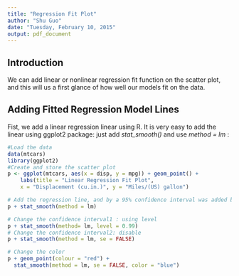 ```yaml
---
title: "Regression Fit Plot"
author: "Shu Guo"
date: "Tuesday, February 10, 2015"
output: pdf_document
---
```


## Introduction
We can add linear or nonlinear regression fit function on the scatter plot, and this will us a first glance of how well our models fit on the data.

## Adding Fitted Regression Model Lines
Fist, we add a linear regression linear using R. It is very easy to add the linear using ggplot2 package: just add _stat\_smooth()_ and use _method = lm_ :
```r
#Load the data
data(mtcars)
library(ggplot2)
#Create and store the scatter plot
p <- ggplot(mtcars, aes(x = disp, y = mpg)) + geom_point() + 
    labs(title = "Linear Regression Fit Plot",
    x = "Displacement (cu.in.)", y = "Miles/(US) gallon")

# Add the regression line, and by a 95% confidence interval was added by default.
p + stat_smooth(method = lm)

# Change the confidence interval1 : using level
p + stat_smooth(method= lm, level = 0.99)
# Change the confidence interval2: disable
p + stat_smooth(method = lm, se = FALSE)

# Change the color
p + geom_point(colour = "red") + 
  stat_smooth(method = lm, se = FALSE, color = "blue")
```